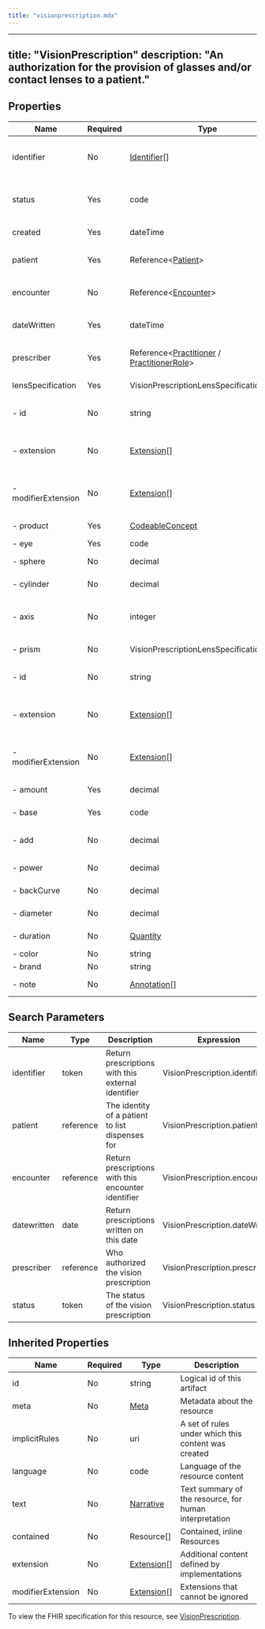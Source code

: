 ```yaml
---
title: "visionprescription.mdx"
---
```


---
title: "VisionPrescription"
description: "An authorization for the provision of glasses and/or contact lenses to a patient."
---

## Properties

| Name                | Required | Type                                                                                                                                         | Description                                            |
| ------------------- | -------- | -------------------------------------------------------------------------------------------------------------------------------------------- | ------------------------------------------------------ |
| identifier          | No       | [Identifier](/medical-api/fhir/data-types/identifier)[]                                                                                      | Business Identifier for vision prescription            |
| status              | Yes      | code                                                                                                                                         | active / cancelled / draft / entered-in-error          |
| created             | Yes      | dateTime                                                                                                                                     | Response creation date                                 |
| patient             | Yes      | Reference&lt;[Patient](/medical-api/fhir/resources/patient)&gt;                                                                              | Who prescription is for                                |
| encounter           | No       | Reference&lt;[Encounter](/medical-api/fhir/resources/encounter)&gt;                                                                          | Created during encounter / admission / stay            |
| dateWritten         | Yes      | dateTime                                                                                                                                     | When prescription was authorized                       |
| prescriber          | Yes      | Reference&lt;[Practitioner](/medical-api/fhir/resources/practitioner) / [PractitionerRole](/medical-api/fhir/resources/practitionerrole)&gt; | Who authorized the vision prescription                 |
| lensSpecification   | Yes      | VisionPrescriptionLensSpecification                                                                                                          | Vision lens authorization                              |
| - id                | No       | string                                                                                                                                       | Unique id for inter-element referencing                |
| - extension         | No       | [Extension](/medical-api/fhir/data-types/extension)[]                                                                                        | Additional content defined by implementations          |
| - modifierExtension | No       | [Extension](/medical-api/fhir/data-types/extension)[]                                                                                        | Extensions that cannot be ignored even if unrecognized |
| - product           | Yes      | [CodeableConcept](/medical-api/fhir/data-types/codeableconcept)                                                                              | Product to be supplied                                 |
| - eye               | Yes      | code                                                                                                                                         | right / left                                           |
| - sphere            | No       | decimal                                                                                                                                      | Power of the lens                                      |
| - cylinder          | No       | decimal                                                                                                                                      | Lens power for astigmatism                             |
| - axis              | No       | integer                                                                                                                                      | Lens meridian which contain no power for astigmatism   |
| - prism             | No       | VisionPrescriptionLensSpecificationPrism                                                                                                     | Eye alignment compensation                             |
| - id                | No       | string                                                                                                                                       | Unique id for inter-element referencing                |
| - extension         | No       | [Extension](/medical-api/fhir/data-types/extension)[]                                                                                        | Additional content defined by implementations          |
| - modifierExtension | No       | [Extension](/medical-api/fhir/data-types/extension)[]                                                                                        | Extensions that cannot be ignored even if unrecognized |
| - amount            | Yes      | decimal                                                                                                                                      | Amount of adjustment                                   |
| - base              | Yes      | code                                                                                                                                         | up / down / in / out                                   |
| - add               | No       | decimal                                                                                                                                      | Added power for multifocal levels                      |
| - power             | No       | decimal                                                                                                                                      | Contact lens power                                     |
| - backCurve         | No       | decimal                                                                                                                                      | Contact lens back curvature                            |
| - diameter          | No       | decimal                                                                                                                                      | Contact lens diameter                                  |
| - duration          | No       | [Quantity](/medical-api/fhir/data-types/quantity)                                                                                            | Lens wear duration                                     |
| - color             | No       | string                                                                                                                                       | Color required                                         |
| - brand             | No       | string                                                                                                                                       | Brand required                                         |
| - note              | No       | [Annotation](/medical-api/fhir/data-types/annotation)[]                                                                                      | Notes for coatings                                     |

## Search Parameters

| Name        | Type      | Description                                         | Expression                     |
| ----------- | --------- | --------------------------------------------------- | ------------------------------ |
| identifier  | token     | Return prescriptions with this external identifier  | VisionPrescription.identifier  |
| patient     | reference | The identity of a patient to list dispenses for     | VisionPrescription.patient     |
| encounter   | reference | Return prescriptions with this encounter identifier | VisionPrescription.encounter   |
| datewritten | date      | Return prescriptions written on this date           | VisionPrescription.dateWritten |
| prescriber  | reference | Who authorized the vision prescription              | VisionPrescription.prescriber  |
| status      | token     | The status of the vision prescription               | VisionPrescription.status      |

## Inherited Properties

| Name              | Required | Type                                                  | Description                                            |
| ----------------- | -------- | ----------------------------------------------------- | ------------------------------------------------------ |
| id                | No       | string                                                | Logical id of this artifact                            |
| meta              | No       | [Meta](/medical-api/fhir/data-types/meta)             | Metadata about the resource                            |
| implicitRules     | No       | uri                                                   | A set of rules under which this content was created    |
| language          | No       | code                                                  | Language of the resource content                       |
| text              | No       | [Narrative](/medical-api/fhir/data-types/narrative)   | Text summary of the resource, for human interpretation |
| contained         | No       | Resource[]                                            | Contained, inline Resources                            |
| extension         | No       | [Extension](/medical-api/fhir/data-types/extension)[] | Additional content defined by implementations          |
| modifierExtension | No       | [Extension](/medical-api/fhir/data-types/extension)[] | Extensions that cannot be ignored                      |

To view the FHIR specification for this resource, see [VisionPrescription](https://www.hl7.org/fhir/StructureDefinition/VisionPrescription).
